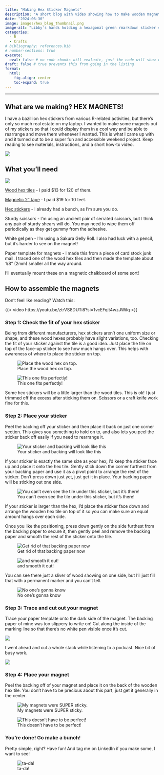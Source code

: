 ```yaml
---
title: "Making Hex Sticker Magnets"
description: "A short blog with video showing how to make wooden magnets from hex stickers"
date: "2024-06-30"
image: images/hex_blog_thumbnail.png
image-alt: "Libby's hands holding a hexagonal green rmarkdown sticker stuck to a hexagonal wood tile with the words 'Make a hex sticker magnet with me'"
categories:
  - R
  - Crafts
# bibliography: references.bib
# number-sections: true
execute: 
  eval: false # no code chunks will evaluate, just the code will show up
draft: false # true prevents this from going in the listing
format:
  html:
    fig-align: center
    toc-expand: true
---
```


------------------------------------------------------------------------

## What are we making? HEX MAGNETS!

I have a bazillion hex stickers from various R-related activities, but there's only so much real estate on my laptop. I wanted to make some magnets out of my stickers so that I could display them in a cool way and be able to rearrange and move them whenever I wanted. This is what I came up with and it turned out to be a super fun and accessible weekend project. Keep reading to see materials, instructions, and a short how-to video.

![](images/01_final_hexes.png){fig-align="center"}

## What you'll need

![](images/00_materials.png){fig-align="center"}

[Wood hex tiles](https://www.amazon.com/dp/B0C81RBHDX?psc=1&ref=ppx_yo2ov_dt_b_product_details) - I paid \$13 for 120 of them.  

[Magnetic 2" tape](https://www.amazon.com/dp/B0D6HC54C1?ref=ppx_yo2ov_dt_b_product_details&th=1) - I paid \$19 for 10 feet.  

[Hex stickers](https://swag.posit.co/s/shop) - I already had a bunch, as I'm sure you do.  

Sturdy scissors - I'm using an ancient pair of serrated scissors, but I think any pair of sturdy shears will do. You may need to wipe them off periodically as they get gummy from the adhesive.  

White gel pen - I'm using a Sakura Gelly Roll. I also had luck with a pencil, but it's harder to see on the magnet!

Paper template for magnets - I made this from a piece of card stock junk mail. I traced one of the wood hex tiles and then made the template about 1/8" (2mm) smaller all the way around.

I'll eventually mount these on a magnetic chalkboard of some sort!   

## How to assemble the magnets

Don't feel like reading? Watch this:

{{< video https://youtu.be/ztrVS8DUTi8?si=1vcEFqlt4wzJWilq >}}

### Step 1: Check the fit of your hex sticker  

Being from different manufacturers, hex stickers aren't one uniform size or shape, and these wood hexes probably have slight variations, too. Checking the fit of your sticker against the tile is a good idea. Just place the tile on top of the face-up sticker to see how much hangs over. This helps with awareness of where to place the sticker on top.  

::: {layout-ncol="2"}
![Place the wood hex on top.](images/02_check_fit.jpeg)

![This one fits perfectly!](images/03_check_fit.jpeg)
:::

Some hex stickers will be a little larger than the wood tiles. This is ok! I just trimmed off the excess after sticking them on. Scissors or a craft knife work fine for this.  

### Step 2: Place your sticker  

Peel the backing off your sticker and then place it back on just one corner section. This gives you something to hold on to, and also lets you peel the sticker back off easily if you need to rearrange it. 

![Your sticker and backing will look like this](images/04_peel.jpg){fig-align="center"}

If your sticker is exactly the same size as your hex, I'd keep the sticker face up and place it onto the hex tile. Gently stick down the corner furthest from your backing paper and use it as a pivot point to arrange the rest of the sticker. Don't press down just yet, just get it in place. Your backing paper will be sticking out one side.  

![You can't even see the tile under this sticker, but it's there!](images/05_stick.jpg){fig-align="center"}

If your sticker is larger than the hex, I'd place the sticker face down and arrange the wooden hex tile on top of it so you can make sure an equal amount hangs over each side.  

Once you like the positioning, press down gently on the side furthest from the backing paper to secure it, then gently peel and remove the backing paper and smooth the rest of the sticker onto the tile.  

::: {layout-ncol="2"}
![Get rid of that backing paper now](images/06_remove_back.jpg) 

![and smooth it out!](images/07_smooth.jpg) 

:::

You can see there just a sliver of wood showing on one side, but I'll just fill that with a permanent marker and you can't tell.    

![No one's gonna know](images/08_fill_sharpie.jpg){fig-align="center"}

### Step 3: Trace and cut out your magnet

Trace your paper template onto the dark side of the magnet. The backing paper of mine was too slippery to write on! Cut along the inside of the marking line so that there's no white pen visible once it's cut.  

![](images/09.5_mag_process.jpeg){fig-align="center"}

I went ahead and cut a whole stack while listening to a podcast. Nice bit of busy work. 

![](images/10_mag_stack.jpeg){fig-align="center"}

### Step 4: Place your magnet  

Peel the backing off of your magnet and place it on the back of the wooden hex tile. You don't have to be precious about this part, just get it generally in the center.  


::: {layout-ncol="2"}
![My magnets were SUPER sticky.](images/11_peel_mag.jpeg) 

![This doesn't have to be perfect!](images/12_place_mag.jpeg)

:::

### You're done! Go make a bunch!

Pretty simple, right? Have fun! And tag me on LinkedIn if you make some, I want to see!  

![ta-da!](images/13_hex_group.jpg){fig-align="center"}